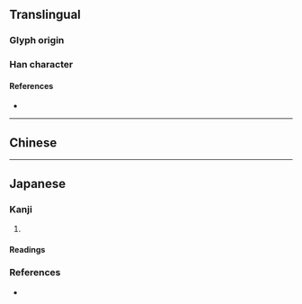 {{also|辦}}
{{character info/new}}
==Translingual==
{{stroke order}}

===Glyph origin===
{{Han simp|辦|f=辡|t=八}}

===Han character===
{{Han char|rn=19|rad=力|as=02|sn=4|four=|canj=KSC|ids=⿻力八}}

====References====
* {{Han ref|kx=0146.101|dkj=02294|dj=0328.050|hdz=10365.060|uh=529E|ud=21150}}

----

==Chinese==
{{zh-see|辦}}

----

==Japanese==

===Kanji===
{{ja-kanji|grade=|rs=力02}}

# {{alternative form of|辦|lang=ja}}

====Readings====
{{ja-readings
|on=[[べん]] (ben), [[へん]] (hen)
}}

===References===
* {{R:Koseki Moji|026630}}